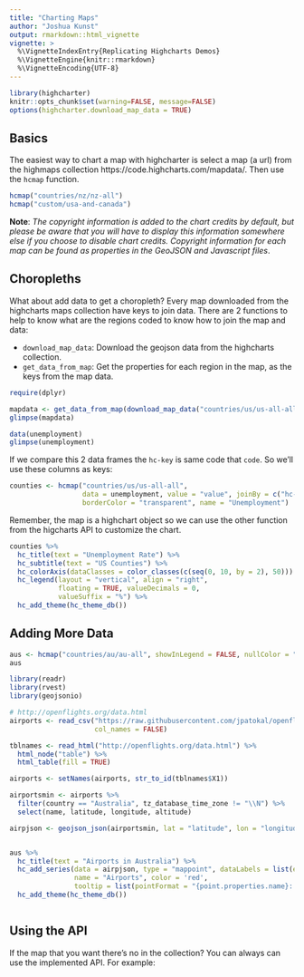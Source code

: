 ```yaml
---
title: "Charting Maps"
author: "Joshua Kunst"
output: rmarkdown::html_vignette
vignette: >
  %\VignetteIndexEntry{Replicating Highcharts Demos}
  %\VignetteEngine{knitr::rmarkdown}
  %\VignetteEncoding{UTF-8}
---
```


```r
library(highcharter)
knitr::opts_chunk$set(warning=FALSE, message=FALSE)
options(highcharter.download_map_data = TRUE)
```

## Basics

The easiest way to chart a map with highcharter is select a map (a url) 
from the highmaps collection https://code.highcharts.com/mapdata/. Then use
the `hcmap` function.

```r
hcmap("countries/nz/nz-all")
hcmap("custom/usa-and-canada")
```

__Note__: _The copyright information is added to the chart credits by default, 
but please be aware that you will have to display this information somewhere 
else if you choose to disable chart credits. Copyright information for each map
can be found as properties in the GeoJSON and Javascript files_.

## Choropleths

What about add data to get a choropleth? Every map downloaded from the 
highcharts maps collection have keys to join data. There are 2 functions
to help to know what are the regions coded to know how to join the map
and data:

- `download_map_data`: Download the geojson data from the highcharts collection.
- `get_data_from_map`: Get the properties  for each region in the map, as the keys
from the map data.

```r
require(dplyr)

mapdata <- get_data_from_map(download_map_data("countries/us/us-all-all"))
glimpse(mapdata)

data(unemployment)
glimpse(unemployment)
```

If we compare this 2 data frames the `hc-key` is same code that
`code`. So we'll use these columns as keys:

```r
counties <- hcmap("countries/us/us-all-all",
                  data = unemployment, value = "value", joinBy = c("hc-key", "code"),
                  borderColor = "transparent", name = "Unemployment")
```

Remember, the map is a highchart object so we can use the other 
function from the higcharts API to customize the chart.

```r
counties %>% 
  hc_title(text = "Unemployment Rate") %>%
  hc_subtitle(text = "US Counties") %>% 
  hc_colorAxis(dataClasses = color_classes(c(seq(0, 10, by = 2), 50))) %>% 
  hc_legend(layout = "vertical", align = "right",
            floating = TRUE, valueDecimals = 0,
            valueSuffix = "%") %>%
  hc_add_theme(hc_theme_db())
```

## Adding More Data



```r
aus <- hcmap("countries/au/au-all", showInLegend = FALSE, nullColor = "#A9CF54")
aus

```

```r
library(readr)
library(rvest)
library(geojsonio)

# http://openflights.org/data.html
airports <- read_csv("https://raw.githubusercontent.com/jpatokal/openflights/master/data/airports.dat",
                     col_names = FALSE)

tblnames <- read_html("http://openflights.org/data.html") %>% 
  html_node("table") %>% 
  html_table(fill = TRUE)

airports <- setNames(airports, str_to_id(tblnames$X1))

airportsmin <- airports %>% 
  filter(country == "Australia", tz_database_time_zone != "\\N") %>% 
  select(name, latitude, longitude, altitude) 

airpjson <- geojson_json(airportsmin, lat = "latitude", lon = "longitude")


aus %>% 
  hc_title(text = "Airports in Australia") %>% 
  hc_add_series(data = airpjson, type = "mappoint", dataLabels = list(enabled = FALSE),
                name = "Airports", color = 'red',
                tooltip = list(pointFormat = "{point.properties.name}: {point.properties.altitude} fts")) %>% 
  hc_add_theme(hc_theme_db())



```




## Using the API

If the map that you want there's no in the collection? You can always can use
the implemented API. For example:




